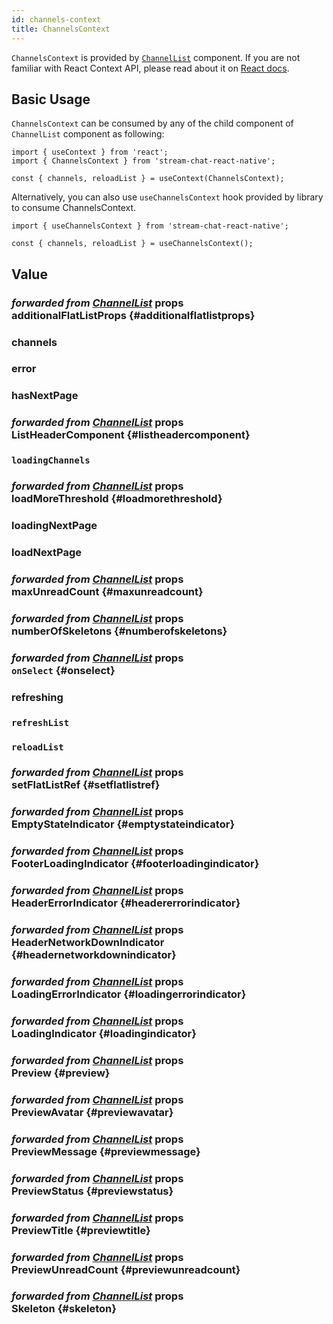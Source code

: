 ```yaml
---
id: channels-context
title: ChannelsContext
---
```




`ChannelsContext` is provided by [`ChannelList`](../../ui-components/channel-list-components/channel-list.mdx) component. If you are not familiar with React Context API, please read about it on [React docs](https://reactjs.org/docs/context.html).

## Basic Usage

`ChannelsContext` can be consumed by any of the child component of `ChannelList` component as following:

```tsx
import { useContext } from 'react';
import { ChannelsContext } from 'stream-chat-react-native';

const { channels, reloadList } = useContext(ChannelsContext);
```

Alternatively, you can also use `useChannelsContext` hook provided by library to consume ChannelsContext.

```tsx
import { useChannelsContext } from 'stream-chat-react-native';

const { channels, reloadList } = useChannelsContext();
```

## Value

### <div class="label description">_forwarded from [ChannelList](../../ui-components/channel-list-components/channel-list.mdx#additionalflatlistprops)_ props</div> additionalFlatListProps {#additionalflatlistprops}

<AdditionalFlatListProps />

### channels

<Channels />

### error

<Error />

<!-- ### forceUpdate -->

### hasNextPage

<HasNextPage />

### <div class="label description">_forwarded from [ChannelList](../../ui-components/channel-list-components/channel-list.mdx#listheadercomponent)_ props</div> ListHeaderComponent {#listheadercomponent}

<ListHeaderComponent />

### `loadingChannels`

<LoadingChannels />

### <div class="label description">_forwarded from [ChannelList](../../ui-components/channel-list-components/channel-list.mdx#loadmorethreshold)_ props</div> loadMoreThreshold {#loadmorethreshold}

<LoadMoreThreshold />

### loadingNextPage

<LoadingNextPage />

### loadNextPage

<LoadNextPage />

### <div class="label description">_forwarded from [ChannelList](../../ui-components/channel-list-components/channel-list.mdx#maxunreadcount)_ props</div> maxUnreadCount {#maxunreadcount}

<MaxUnreadCount />

### <div class="label description">_forwarded from [ChannelList](../../ui-components/channel-list-components/channel-list.mdx#numberofskeletons)_ props</div> numberOfSkeletons {#numberofskeletons}

<NumberOfSkeletons />

### <div class="label description">_forwarded from [ChannelList](../../ui-components/channel-list-components/channel-list.mdx#onselect)_ props</div> `onSelect` {#onselect}

<OnSelect />

### refreshing

<Refreshing />

### `refreshList`

<RefreshList />

### `reloadList`

<ReloadList />

### <div class="label description">_forwarded from [ChannelList](../../ui-components/channel-list-components/channel-list.mdx#setflatlistref)_ props</div> setFlatListRef {#setflatlistref}

<SetFlatListRef />

### <div class="label description">_forwarded from [ChannelList](../../ui-components/channel-list-components/channel-list.mdx#emptystateindicator)_ props</div> EmptyStateIndicator {#emptystateindicator}

<EmptyStateIndicator />

### <div class="label description">_forwarded from [ChannelList](../../ui-components/channel-list-components/channel-list.mdx#footerloadingindicator)_ props</div> FooterLoadingIndicator {#footerloadingindicator}

<FooterLoadingIndicator />

### <div class="label description">_forwarded from [ChannelList](../../ui-components/channel-list-components/channel-list.mdx#headererrorindicator)_ props</div> HeaderErrorIndicator {#headererrorindicator}

<HeaderErrorIndicator />

### <div class="label description">_forwarded from [ChannelList](../../ui-components/channel-list-components/channel-list.mdx#headernetworkdownindicator)_ props</div> HeaderNetworkDownIndicator {#headernetworkdownindicator}

<HeaderNetworkDownIndicator />

### <div class="label description">_forwarded from [ChannelList](../../ui-components/channel-list-components/channel-list.mdx#loadingerrorindicator)_ props</div> LoadingErrorIndicator {#loadingerrorindicator}

<LoadingErrorIndicator />

### <div class="label description">_forwarded from [ChannelList](../../ui-components/channel-list-components/channel-list.mdx#loadingindicator)_ props</div> LoadingIndicator {#loadingindicator}

<LoadingIndicator />

### <div class="label description">_forwarded from [ChannelList](../../ui-components/channel-list-components/channel-list.mdx#preview)_ props</div> Preview {#preview}

<Preview />

### <div class="label description">_forwarded from [ChannelList](../../ui-components/channel-list-components/channel-list.mdx#previewavatar)_ props</div> PreviewAvatar {#previewavatar}

<PreviewAvatar />

### <div class="label description">_forwarded from [ChannelList](../../ui-components/channel-list-components/channel-list.mdx#previewmessage)_ props</div> PreviewMessage {#previewmessage}

<PreviewMessage />

### <div class="label description">_forwarded from [ChannelList](../../ui-components/channel-list-components/channel-list.mdx#previewstatus)_ props</div> PreviewStatus {#previewstatus}

<PreviewStatus />

### <div class="label description">_forwarded from [ChannelList](../../ui-components/channel-list-components/channel-list.mdx#previewtitle)_ props</div> PreviewTitle {#previewtitle}

<PreviewTitle />

### <div class="label description">_forwarded from [ChannelList](../../ui-components/channel-list-components/channel-list.mdx#previewunreadcount)_ props</div> PreviewUnreadCount {#previewunreadcount}

<PreviewUnreadCount />

### <div class="label description">_forwarded from [ChannelList](../../ui-components/channel-list-components/channel-list.mdx#skeleton)_ props</div> Skeleton {#skeleton}

<Skeleton />
